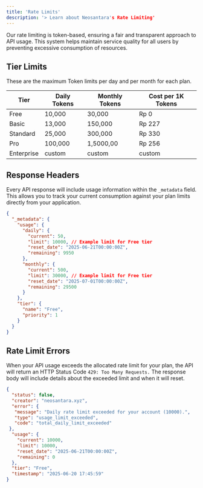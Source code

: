 ```yaml
---
title: 'Rate Limits'
description: '> Learn about Neosantara's Rate Limiting'
---
```


Our rate limiting is token-based, ensuring a fair and transparent approach to API usage. This system helps maintain service quality for all users by preventing excessive consumption of resources.

## Tier Limits

These are the maximum Token limits per day and per month for each plan. 

| Tier | Daily Tokens | Monthly Tokens | Cost per 1K Tokens |
|------|-------------|---------------|-------------------|
| Free | 10,000 | 30,000 | Rp 0 |
| Basic | 13,000 | 150,000 | Rp 227 |
| Standard | 25,000 | 300,000 | Rp 330 |
| Pro | 100,000 | 1,5000,00 | Rp 256 |
| Enterprise | custom | custom | custom |

## Response Headers

Every API response will include usage information within the `_metadata` field. This allows you to track your current consumption against your plan limits directly from your application.

```json _metadata field
{
  "_metadata": {
    "usage": {
      "daily": {
        "current": 50,
        "limit": 10000, // Example limit for Free tier
        "reset_date": "2025-06-21T00:00:00Z",
        "remaining": 9950
      },
      "monthly": {
        "current": 500,
        "limit": 30000, // Example limit for Free tier
        "reset_date": "2025-07-01T00:00:00Z",
        "remaining": 29500
      }
    },
    "tier": {
      "name": "Free",
      "priority": 1
    }
  }
}
```

## Rate Limit Errors

When your API usage exceeds the allocated rate limit for your plan, the API will return an HTTP Status Code `429: Too Many Requests.` The response body will include details about the exceeded limit and when it will reset.

```json errors detail apis
{
  "status": false,
  "creator": "neosantara.xyz",
  "error": {
   "message": "Daily rate limit exceeded for your account (10000).",
   "type": "usage_limit_exceeded",
   "code": "total_daily_limit_exceeded"
 },
  "usage": {
    "current": 10000,
    "limit": 10000,
    "reset_date": "2025-06-21T00:00:00Z",
    "remaining": 0
  },
  "tier": "Free",
  "timestamp": "2025-06-20 17:45:59"
}
```